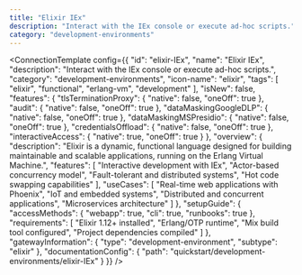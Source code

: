 ```yaml
---
title: "Elixir IEx"
description: "Interact with the IEx console or execute ad-hoc scripts."
category: "development-environments"
---
```



<ConnectionTemplate config={{
  "id": "elixir-IEx",
  "name": "Elixir IEx",
  "description": "Interact with the IEx console or execute ad-hoc scripts.",
  "category": "development-environments",
  "icon-name": "elixir",
  "tags": [
    "elixir",
    "functional",
    "erlang-vm",
    "development"
  ],
  "isNew": false,
  "features": {
    "tlsTerminationProxy": {
      "native": false,
      "oneOff": true
    },
    "audit": {
      "native": false,
      "oneOff": true
    },
    "dataMaskingGoogleDLP": {
      "native": false,
      "oneOff": true
    },
    "dataMaskingMSPresidio": {
      "native": false,
      "oneOff": true
    },
    "credentialsOffload": {
      "native": false,
      "oneOff": true
    },
    "interactiveAccess": {
      "native": true,
      "oneOff": true
    }
  },
  "overview": {
    "description": "Elixir is a dynamic, functional language designed for building maintainable and scalable applications, running on the Erlang Virtual Machine.",
    "features": [
      "Interactive development with IEx",
      "Actor-based concurrency model",
      "Fault-tolerant and distributed systems",
      "Hot code swapping capabilities"
    ],
    "useCases": [
      "Real-time web applications with Phoenix",
      "IoT and embedded systems",
      "Distributed and concurrent applications",
      "Microservices architecture"
    ]
  },
  "setupGuide": {
    "accessMethods": {
      "webapp": true,
      "cli": true,
      "runbooks": true
    },
    "requirements": [
      "Elixir 1.12+ installed",
      "Erlang/OTP runtime",
      "Mix build tool configured",
      "Project dependencies compiled"
    ]
  },
  "gatewayInformation": {
    "type": "development-environment",
    "subtype": "elixir"
  },
  "documentationConfig": {
    "path": "quickstart/development-environments/elixir-IEx"
  }
}} />
